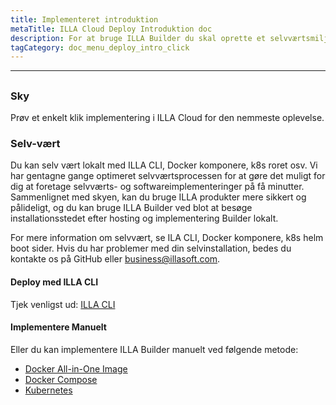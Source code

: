 ```yaml
---
title: Implementeret introduktion
metaTitle: ILLA Cloud Deploy Introduktion doc
description: For at bruge ILLA Builder du skal oprette et selvværtsmiljø lokalt eller bruge ILLA Cloud til at springe over byggeprocessen og hurtigt bruge ILLA-produkter.
tagCategory: doc_menu_deploy_intro_click
---
```


* * *

## <Heading hidden>Implementering introduktion</Heading>

### Sky

Prøv et enkelt klik implementering i ILLA Cloud for den nemmeste oplevelse.

### Selv-vært

Du kan selv vært lokalt med ILLA CLI, Docker komponere, k8s roret osv. Vi har gentagne gange optimeret selvværtsprocessen for at gøre det muligt for dig at foretage selvværts- og softwareimplementeringer på få minutter. Sammenlignet med skyen, kan du bruge ILLA produkter mere sikkert og pålideligt, og du kan bruge ILLA Builder ved blot at besøge installationsstedet efter hosting og implementering Builder lokalt.

For mere information om selvvært, se ILA CLI, Docker komponere, k8s helm boot sider.
Hvis du har problemer med din selvinstallation, bedes du kontakte os på GitHub eller business@illasoft.com.

#### Deploy med ILLA CLI

Tjek venligst ud: [ILLA CLI](https://www.illacloud.com/docs/illa-cli)

#### Implementere Manuelt

Eller du kan implementere ILLA Builder manuelt ved følgende metode:

-   [Docker All-in-One Image](https://github.com/illacloud/deploy-illa-manually/blob/main/docker/README.md)
-   [Docker Compose](https://github.com/illacloud/deploy-illa-manually/blob/main/docker-compose/README.md)
-   [Kubernetes](https://github.com/illacloud/deploy-illa-manually/blob/main/kubernetes/README.md)
